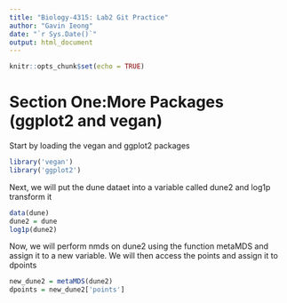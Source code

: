 ```yaml
---
title: "Biology-4315: Lab2 Git Practice"
author: "Gavin Ieong"
date: "`r Sys.Date()`"
output: html_document
---
```


```r
knitr::opts_chunk$set(echo = TRUE)
```

# Section One:More Packages (ggplot2 and vegan)

Start by loading the vegan and ggplot2 packages
```r

library('vegan')
library('ggplot2')
```

Next, we will put the dune dataet into a variable called dune2 and log1p transform it
```r
data(dune)
dune2 = dune
log1p(dune2)
```

Now, we will perform nmds on dune2 using the function metaMDS
and assign it to a new variable. 
We will then access the points and assign it to dpoints
```r
new_dune2 = metaMDS(dune2)
dpoints = new_dune2['points']

```

